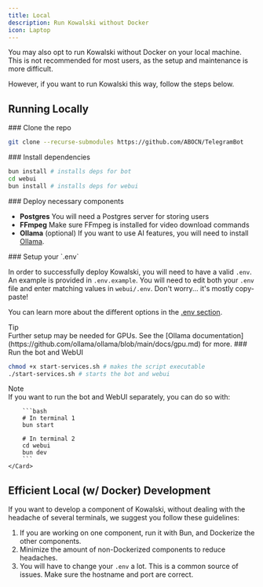 ```yaml
---
title: Local
description: Run Kowalski without Docker
icon: Laptop
---
```


You may also opt to run Kowalski without Docker on your local machine. This is not recommended for most users, as the setup and maintenance is more difficult.

However, if you want to run Kowalski this way, follow the steps below.

## Running Locally

<Steps>
<Step>
### Clone the repo

```bash
git clone --recurse-submodules https://github.com/ABOCN/TelegramBot
```
</Step>
<Step>
### Install dependencies

```bash
bun install # installs deps for bot
cd webui
bun install # installs deps for webui
```
</Step>
<Step>
### Deploy necessary components

- **Postgres**
  You will need a Postgres server for storing users
- **FFmpeg**
  Make sure FFmpeg is installed for video download commands
- **Ollama** (optional)
  If you want to use AI features, you will need to install [Ollama](https://ollama.com/).
</Step>
<Step>
### Setup your `.env`

In order to successfully deploy Kowalski, you will need to have a valid `.env`. An example is provided in `.env.example`. You will need to edit both your `.env` file and enter matching values in `webui/.env`. Don't worry... it's mostly copy-paste!

You can learn more about the different options in the [.env section](#env-functions).

<Cards className="grid-cols-1">
    <Card>
        <div className="flex flex-row items-center gap-1 text-orange-300 -mb-2">
            <TbSparkles /> <div>Tip</div>
        </div>
        Further setup may be needed for GPUs. See the [Ollama documentation](https://github.com/ollama/ollama/blob/main/docs/gpu.md) for more.
    </Card>
</Cards>
</Step>
<Step>
### Run the bot and WebUI

```bash
chmod +x start-services.sh # makes the script executable
./start-services.sh # starts the bot and webui
```

<Cards className="grid-cols-1">
    <Card>
        <div className="flex flex-row items-center gap-1 text-blue-400 -mb-2">
            <TbInfoCircle /> <div>Note</div>
        </div>
        If you want to run the bot and WebUI separately, you can do so with:

        ```bash
        # In terminal 1
        bun start

        # In terminal 2
        cd webui
        bun dev
        ```
    </Card>
</Cards>
</Step>
</Steps>

## Efficient Local (w/ Docker) Development

If you want to develop a component of Kowalski, without dealing with the headache of several terminals, we suggest you follow these guidelines:

1. If you are working on one component, run it with Bun, and Dockerize the other components.
2. Minimize the amount of non-Dockerized components to reduce headaches.
3. You will have to change your `.env` a lot. This is a common source of issues. Make sure the hostname and port are correct.
